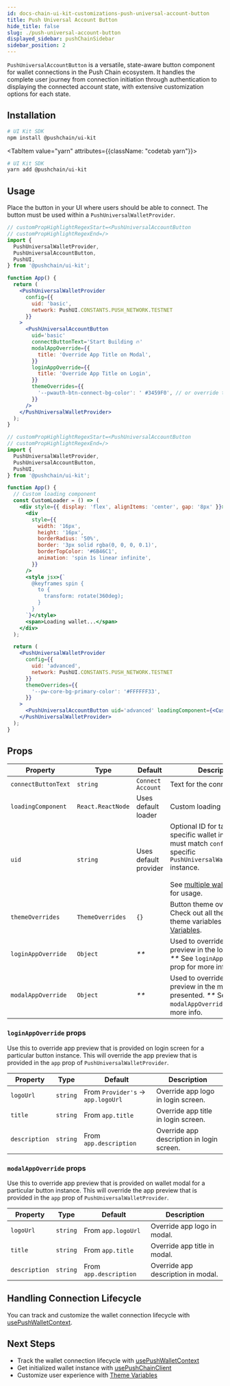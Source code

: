 ```yaml
---
id: docs-chain-ui-kit-customizations-push-universal-account-button
title: Push Universal Account Button
hide_title: false
slug: ./push-universal-account-button
displayed_sidebar: pushChainSidebar
sidebar_position: 2
---
```


<head>
  <title>Push Universal Account Button | Customizations | UI Kit | Push Chain Docs</title>
</head>


<!-- Content Start -->

`PushUniversalAccountButton` is a versatile, state-aware button component for wallet connections in the Push Chain ecosystem. It handles the complete user journey from connection initiation through authentication to displaying the connected account state, with extensive customization options for each state.

## Installation

<Tabs className="codetabs" groupId="quickstart-examples">
  <TabItem value="npm" attributes={{className: "codetab npm"}} default>

```bash
# UI Kit SDK
npm install @pushchain/ui-kit
```

  </TabItem>

  <TabItem value="yarn" attributes={{className: "codetab yarn"}}>

```bash
# UI Kit SDK
yarn add @pushchain/ui-kit
```

  </TabItem>
</Tabs>

## Usage

Place the button in your UI where users should be able to connect. The button must be used within a `PushUniversalWalletProvider`.

<Tabs className="liveplaytab" groupId="customize-push-universal-button">
  <TabItem value='basic' label='Quickstart'>

```jsx live
// customPropHighlightRegexStart=<PushUniversalAccountButton
// customPropHighlightRegexEnd=/>
import {
  PushUniversalWalletProvider,
  PushUniversalAccountButton,
  PushUI,
} from '@pushchain/ui-kit';

function App() {
  return (
    <PushUniversalWalletProvider
      config={{
        uid: 'basic',
        network: PushUI.CONSTANTS.PUSH_NETWORK.TESTNET
      }}
    >
      <PushUniversalAccountButton
        uid='basic'
        connectButtonText='Start Building 🔥'
        modalAppOverride={{
          title: 'Override App Title on Modal',
        }}
        loginAppOverride={{
          title: 'Override App Title on Login',
        }}
        themeOverrides={{
          '--pwauth-btn-connect-bg-color': ' #3459F0', // or override theme
        }}
      />
    </PushUniversalWalletProvider>
  );
}
```

  </TabItem>

  <TabItem value='advanced' label='Advanced'>

```jsx live
// customPropHighlightRegexStart=<PushUniversalAccountButton
// customPropHighlightRegexEnd=/>
import {
  PushUniversalWalletProvider,
  PushUniversalAccountButton,
  PushUI,
} from '@pushchain/ui-kit';

function App() {
  // Custom loading component
  const CustomLoader = () => (
    <div style={{ display: 'flex', alignItems: 'center', gap: '8px' }}>
      <div
        style={{
          width: '16px',
          height: '16px',
          borderRadius: '50%',
          border: '3px solid rgba(0, 0, 0, 0.1)',
          borderTopColor: '#6B46C1',
          animation: 'spin 1s linear infinite',
        }}
      />
      <style jsx>{`
        @keyframes spin {
          to {
            transform: rotate(360deg);
          }
        }
      `}</style>
      <span>Loading wallet...</span>
    </div>
  );

  return (
    <PushUniversalWalletProvider
      config={{
        uid: 'advanced',
        network: PushUI.CONSTANTS.PUSH_NETWORK.TESTNET
      }}
      themeOverrides={{
        '--pw-core-bg-primary-color': '#FFFFFF33',
      }}
    >
      <PushUniversalAccountButton uid='advanced' loadingComponent={<CustomLoader />} />
    </PushUniversalWalletProvider>
  );
}
```

  </TabItem>
</Tabs>

## Props

<PushAPIReference showRequiredNotice={false}>

| Property            | Type              | Default               | Description                                                                                                                                                                                                                                       |
| ------------------- | ----------------- | --------------------- | ------------------------------------------------------------------------------------------------------------------------------------------------------------------------------------------------------------------------------------------------- |
| `connectButtonText` | `string`          | `Connect Account`     | Text for the connect button.                                                                                                                                                                                                                      |
| `loadingComponent`  | `React.ReactNode` | Uses default loader   | Custom loading indicator.                                                                                                                                                                                                                         |
| `uid`               | `string`          | Uses default provider | Optional ID for targeting a specific wallet instance, must match `config.uid` of specific `PushUniversalWalletProvider` instance.<br />&nbsp;<br />See [multiple wallet example](/docs/chain/ui-kit/examples/multiple-wallet-example/) for usage. |
| `themeOverrides`    | `ThemeOverrides`  | `{}`                  | Button theme overrides. Check out all the supported theme variables in [Theme Variables](/docs/chain/ui-kit/customizations/theme-variables/).                                                                                                     |
| `loginAppOverride`  | `Object`          | _\*\*_                | Used to override app preview in the login screen. _\*\*_ See `loginAppOverride` prop for more info.                                                                                                                                               |
| `modalAppOverride`  | `Object`          | _\*\*_                | Used to override app preview in the modal presented. _\*\*_ See `modalAppOverride` prop for more info.                                                                                                                                            |

</PushAPIReference>

### `loginAppOverride` props

Use this to override app preview that is provided on login screen for a particular button instance. This will override the app preview that is provided in the `app` prop of `PushUniversalWalletProvider`.

<PushAPIReference showRequiredNotice={false}>

| Property      | Type     | Default                            | Description                               |
| ------------- | -------- | ---------------------------------- | ----------------------------------------- |
| `logoUrl`     | `string` | From `Provider's` -> `app.logoUrl` | Override app logo in login screen.        |
| `title`       | `string` | From `app.title`                   | Override app title in login screen.       |
| `description` | `string` | From `app.description`             | Override app description in login screen. |

</PushAPIReference>

### `modalAppOverride` props

Use this to override app preview that is provided on wallet modal for a particular button instance. This will override the app preview that is provided in the `app` prop of `PushUniversalWalletProvider`.

<PushAPIReference showRequiredNotice={false}>

| Property      | Type     | Default                | Description                        |
| ------------- | -------- | ---------------------- | ---------------------------------- |
| `logoUrl`     | `string` | From `app.logoUrl`     | Override app logo in modal.        |
| `title`       | `string` | From `app.title`       | Override app title in modal.       |
| `description` | `string` | From `app.description` | Override app description in modal. |

</PushAPIReference>

## Handling Connection Lifecycle

You can track and customize the wallet connection lifecycle with [usePushWalletContext](/docs/chain/ui-kit/customizations/use-push-wallet-context/).

## Next Steps

- Track the wallet connection lifecycle with [usePushWalletContext](/docs/chain/ui-kit/customizations/use-push-wallet-context/)
- Get initialized wallet instance with [usePushChainClient](/docs/chain/ui-kit/customizations/use-push-chain-client/)
- Customize user experience with [Theme Variables](/docs/chain/ui-kit/customizations/theme-variables/)
